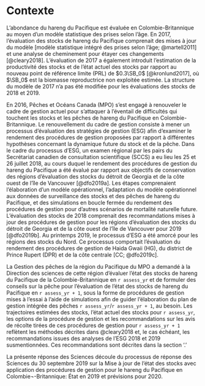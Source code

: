 # Contexte

L’abondance du hareng du Pacifique est évaluée en Colombie-Britannique au moyen d’un modèle statistique des prises selon l’âge.
En 2017, l’évaluation des stocks de hareng du Pacifique comprenait des mises à jour du modèle [modèle statistique intégré des prises selon l’âge; @martell2011]
et une analyse de cheminement pour étayer ces changements [@cleary2018].
L’évaluation de 2017 a également introduit l’estimation de la productivité des stocks et de l’état actuel des stocks par rapport au nouveau point de référence limite (PRL) de $0.3\SB_0$ [@kronlund2017],
où $\SB_0$ est la biomasse reproductrice non exploitée estimée.
La structure du modèle de 2017 n’a pas été modifiée pour les évaluations des stocks de 2018 et 2019.

En 2016, Pêches et Océans Canada (MPO) s’est engagé à renouveler le cadre de gestion actuel pour s’attaquer à l’éventail de difficultés qui touchent les stocks et les pêches de hareng du Pacifique en Colombie-Britannique.
Le renouvellement du cadre de gestion consiste à mener un processus d’évaluation des stratégies de gestion (ESG)
afin d’examiner le rendement des procédures de gestion proposées par rapport à différentes hypothèses concernant la dynamique future du stock et de la pêche.
Dans le cadre du processus d’ESG, un examen régional par les pairs du Secrétariat canadien de consultation scientifique (SCCS) a eu lieu les 25 et 26 juillet 2018,
au cours duquel le rendement des procédures de gestion du hareng du Pacifique a été évalué par rapport aux objectifs de conservation des régions d’évaluation des stocks du détroit de Georgia et de la côte ouest de l’île de Vancouver [@dfo2019a].
Les étapes comprenaient l’élaboration d’un modèle opérationnel, l’adaptation du modèle opérationnel aux données de surveillance des stocks et des pêches de hareng du Pacifique,
et des simulations en boucle fermée du rendement des procédures de gestion pour d’autres scénarios de mortalité naturelle future.
L’évaluation des stocks de 2018 comprenait des recommandations mises à jour des procédures de gestion pour les régions d’évaluation des stocks du détroit de Georgia et de la côte ouest de l’île de Vancouver pour 2019 [@dfo2019b].
Au printemps 2019, le processus d’ESG a été amorcé pour les régions des stocks du Nord.
Ce processus comportait l’évaluation du rendement des procédures de gestion de Haida Gwaii (HG), du district de Prince Rupert (DPR) et de la côte centrale [CC; @dfo2019c].

La Gestion des pêches de la région du Pacifique du MPO a demandé à la Direction des sciences de cette région d’évaluer l’état des stocks de hareng du Pacifique de la Colombie-Britannique en `r assess_yr`
et de formuler des conseils sur la pêche pour l’évaluation de l’état des stocks de hareng du Pacifique en `r assess_yr + 1`,
sous la forme de procédures de gestion mises à l’essai à l’aide de simulations afin de guider l’élaboration du plan de gestion intégrée des pêches `r assess_yr`/`r assess_yr + 1`, au besoin.
Les trajectoires estimées des stocks, l’état actuel des stocks pour `r assess_yr`,
les options de la procédure de gestion et les recommandations sur les avis de récolte tirées de ces procédures de gestion pour `r assess_yr + 1` reflètent les méthodes décrites dans @cleary2018 et,
le cas échéant, les recommandations issues des analyses de l’ESG 2018 et 2019 susmentionnées.
Ces recommandations sont décrites dans la section ‘\nameref{sec:harv-opts}.’

La présente réponse des Sciences découle du processus de réponse des Sciences du 30 septembre 2019
sur la Mise à jour de l’état des stocks avec application des procédures de gestion pour le hareng du Pacifique en Colombie¬-Britannique: État en 2019 et prévisions pour 2020.
